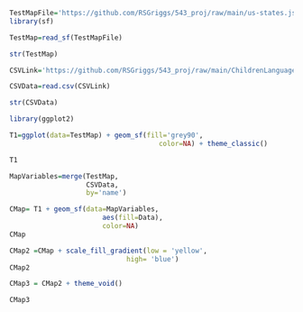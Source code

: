 ```r
TestMapFile='https://github.com/RSGriggs/543_proj/raw/main/us-states.json'
library(sf)
```
```r
TestMap=read_sf(TestMapFile)
```
```r
str(TestMap)
```
```r
CSVLink='https://github.com/RSGriggs/543_proj/raw/main/ChildrenLanguageAtHome.csv'

CSVData=read.csv(CSVLink)
```
```r
str(CSVData)
```

```r
library(ggplot2)

T1=ggplot(data=TestMap) + geom_sf(fill='grey90',
                                     color=NA) + theme_classic()

T1
```
```r
MapVariables=merge(TestMap,
                   CSVData, 
                   by='name')
```
```r
CMap= T1 + geom_sf(data=MapVariables,
                       aes(fill=Data),
                       color=NA)
CMap
```
```r
CMap2 =CMap + scale_fill_gradient(low = 'yellow',
                             high= 'blue')
CMap2
```
```r
CMap3 = CMap2 + theme_void()

CMap3
```
